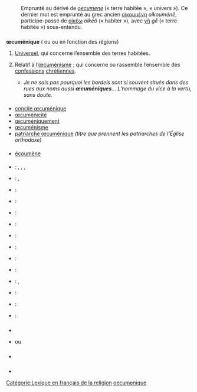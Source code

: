 == {{langue|fr}} ==
=== {{S|étymologie}} ===
: Emprunté au {{étyl|la|fr|mot=oecumenicus|sens=universel}} dérivé de ''[[oecumene]]'' (« terre habitée », « univers »). Ce dernier mot est emprunté au grec ancien [[οἰκουμένη]] ''oikouménê'', participe-passé de [[οἰκέω]] ''oikéô'' (« habiter »), avec [[γῆ]] ''gễ'' (« terre habitée ») sous-entendu.

=== {{S|adjectif|fr}} ===
{{fr-rég|mf=oui|e.ky.me.nik}}
'''œcuménique''' ({{pron|e.ky.me.nik|fr}} ou {{pron|œ.ky.me.nik|fr}} ou {{pron|ø.ky.me.nik|fr}} en fonction des régions) {{mf}}
# [[universel|Universel]], qui concerne l’ensemble des terres habitées.
# {{lexique|religion|fr}} Relatif à l’[[œcuménisme]] ; qui concerne ou rassemble l’ensemble des [[confession]]s [[chrétien]]nes.
#* ''Je ne sais pas pourquoi les bordels sont si souvent situés dans des rues aux noms aussi '''œcuméniques'''… L’hommage du vice à la vertu, sans doute.'' {{source|{{ouvrage |prénom=Pierre |nom=Lemaître |titre=Au revoir là-haut |éditeur=Albin Michel |lieu=Paris |année=2013}}, page 510}}

==== {{S|dérivés}} ====
* [[concile œcuménique]]
* [[œcuménicité]]
* [[œcuméniquement]]
* [[œcuménisme]]
* [[patriarche œcuménique]] ''(titre que prennent les patriarches de l’Église orthodoxe)''

==== {{S|apparentés}} ====
* [[écoumène]]

==== {{S|traductions}} ====
{{trad-début}}
* {{T|en}} : {{trad+|en|ecumenic}}, {{trad+|en|oecumenic}}, {{trad+|en|ecumenical}}, {{trad+|en|oecumenical}}
* {{T|hr}} : {{trad-|hr|(1)|dif=svjetski}}, {{trad-|hr|(2)|dif=ekumenski}}
* {{T|da}} : {{trad-|da|økumeni}}
* {{T|es}} : {{trad+|es|ecuménico}}
* {{T|eo}} : {{trad-|eo|ekumena}}
* {{T|fi}} : {{trad+|fi|ekumenia}}
* {{T|el}} : {{trad+|el|οικουμενικός|R=ikumenikós}}
* {{T|hu}} : {{trad-|hu|ökumenizmus}}
* {{T|it}} : {{trad+|it|ecumenico}}
* {{T|nl}} : {{trad+|nl|oecumene}}
* {{T|pl}} : {{trad+|pl|ekumeniczny}}, {{trad+|pl|powszechny}}
* {{T|pt}} : {{trad+|pt|ecumênico}}
* {{T|ru}} : {{trad+|ru|экуменический|tr=ekumeničeskij}}
* {{T|sr}} : {{trad-|sr|eкуменизам}}
{{trad-fin}}

=== {{S|prononciation}} ===
* {{pron-rimes|e.ky.me.nik|fr}}
* {{pron|e.ky.me.nik|fr}} ou {{pron|ø.ky.me.nik|fr}}

===== {{S|notes}} =====
: {{note-fr-prononciation-œ}}

=== {{S|voir aussi}} ===
* {{WP|Œcuménisme}}

=== {{S|références}} ===
* {{Import:DAF8}}

[[Catégorie:Lexique en français de la religion]]
[[Catégorie:œ en français|oecumenique]]
